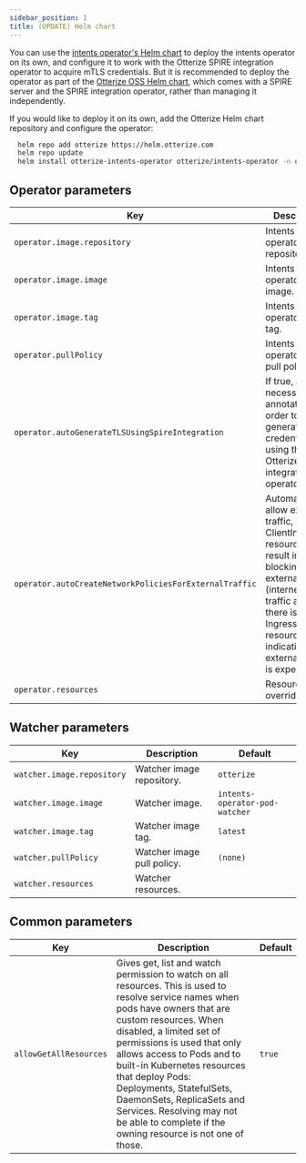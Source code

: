 ```yaml
---
sidebar_position: 1
title: (UPDATE) Helm chart
---
```


You can use the [intents operator's Helm chart](https://github.com/otterize/helm-charts/tree/main/intents-operator) to deploy the intents operator on its own, and configure it to work with the Otterize SPIRE integration operator to acquire mTLS credentials.
But it is recommended to deploy the operator as part of the [Otterize OSS Helm chart](https://github.com/otterize/helm-charts/tree/main/otterize-kubernetes), which comes with a SPIRE server and the SPIRE integration operator, rather than managing it independently.

If you would like to deploy it on its own, add the Otterize Helm chart repository and configure the operator:
```bash
  helm repo add otterize https://helm.otterize.com
  helm repo update
  helm install otterize-intents-operator otterize/intents-operator -n otterize-system --create-namespace
```


## Operator parameters

| Key                                             | Description                                                                                                        | Default            |
|-------------------------------------------------|--------------------------------------------------------------------------------------------------------------------|--------------------|
| `operator.image.repository`                     | Intents operator image repository.                                                                                 | `otterize`         |
| `operator.image.image`                          | Intents operator image.                                                                                            | `intents-operator` |
| `operator.image.tag`                            | Intents operator image tag.                                                                                        | `latest`           |
| `operator.pullPolicy`                           | Intents operator image pull policy.                                                                                | `(none)`           |
| `operator.autoGenerateTLSUsingSpireIntegration` | If true, adds the necessary pod annotations in order to generate mTLS credentials using the Otterize SPIRE integration operator. | `true`            |
| `operator.autoCreateNetworkPoliciesForExternalTraffic` | Automatically allow external traffic, if a new ClientIntents resource would result in blocking external (internet) traffic and there is an Ingress/Service resource indicating external traffic is expected. | `true`           |
| `operator.resources`                            | Resources override.                                                                                                |                    |


## Watcher parameters

| Key                        | Description                | Default                        |
|----------------------------|----------------------------|--------------------------------|
| `watcher.image.repository` | Watcher image repository.  | `otterize`                     |
| `watcher.image.image`      | Watcher image.             | `intents-operator-pod-watcher` |
| `watcher.image.tag`        | Watcher image tag.         | `latest`                       |
| `watcher.pullPolicy`       | Watcher image pull policy. | `(none)`                       |
| `watcher.resources`        | Watcher resources.         |                                |

## Common parameters

| Key                    | Description                                                                                                                                                                                                                                                                                                                                                                                                                                                   | Default |
|------------------------|---------------------------------------------------------------------------------------------------------------------------------------------------------------------------------------------------------------------------------------------------------------------------------------------------------------------------------------------------------------------------------------------------------------------------------------------------------------|---------|
| `allowGetAllResources` | Gives get, list and watch permission to watch on all resources. This is used to resolve service names when pods have owners that are custom resources. When disabled, a limited set of permissions is used that only allows access to Pods and to built-in Kubernetes resources that deploy Pods: Deployments, StatefulSets, DaemonSets, ReplicaSets and Services. Resolving may not be able to complete if the owning resource is not one of those. | `true`  |
